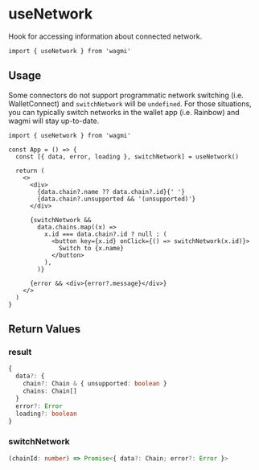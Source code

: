 # useNetwork

Hook for accessing information about connected network.

```tsx
import { useNetwork } from 'wagmi'
```

## Usage

Some connectors do not support programmatic network switching (i.e. WalletConnect) and `switchNetwork` will be `undefined`. For those situations, you can typically switch networks in the wallet app (i.e. Rainbow) and wagmi will stay up-to-date.

```tsx
import { useNetwork } from 'wagmi'

const App = () => {
  const [{ data, error, loading }, switchNetwork] = useNetwork()

  return (
    <>
      <div>
        {data.chain?.name ?? data.chain?.id}{' '}
        {data.chain?.unsupported && '(unsupported)'}
      </div>

      {switchNetwork &&
        data.chains.map((x) =>
          x.id === data.chain?.id ? null : (
            <button key={x.id} onClick={() => switchNetwork(x.id)}>
              Switch to {x.name}
            </button>
          ),
        )}

      {error && <div>{error?.message}</div>}
    </>
  )
}
```

## Return Values

### result

```ts
{
  data?: {
    chain?: Chain & { unsupported: boolean }
    chains: Chain[]
  }
  error?: Error
  loading?: boolean
}
```

### switchNetwork

```ts
(chainId: number) => Promise<{ data?: Chain; error?: Error }>
```
